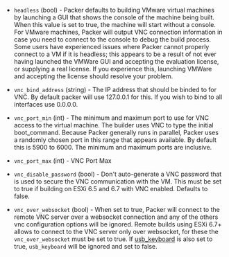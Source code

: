 <!-- Code generated from the comments of the RunConfig struct in builder/vmware/common/run_config.go; DO NOT EDIT MANUALLY -->

- `headless` (bool) - Packer defaults to building VMware virtual machines
  by launching a GUI that shows the console of the machine being built. When
  this value is set to true, the machine will start without a console. For
  VMware machines, Packer will output VNC connection information in case you
  need to connect to the console to debug the build process.
  Some users have experienced issues where Packer cannot properly connect
  to a VM if it is headless; this appears to be a result of not ever having
  launched the VMWare GUI and accepting the evaluation license, or
  supplying a real license. If you experience this, launching VMWare and
  accepting the license should resolve your problem.

- `vnc_bind_address` (string) - The IP address that should be
  binded to for VNC. By default packer will use 127.0.0.1 for this. If you
  wish to bind to all interfaces use 0.0.0.0.

- `vnc_port_min` (int) - The minimum and maximum port
  to use for VNC access to the virtual machine. The builder uses VNC to type
  the initial boot_command. Because Packer generally runs in parallel,
  Packer uses a randomly chosen port in this range that appears available. By
  default this is 5900 to 6000. The minimum and maximum ports are
  inclusive.

- `vnc_port_max` (int) - VNC Port Max

- `vnc_disable_password` (bool) - Don't auto-generate a VNC password that
  is used to secure the VNC communication with the VM. This must be set to
  true if building on ESXi 6.5 and 6.7 with VNC enabled. Defaults to
  false.

- `vnc_over_websocket` (bool) - When set to true, Packer will connect to the remote VNC server over a websocket connection
  and any of the others vnc configuration options will be ignored.
  Remote builds using ESXi 6.7+ allows to connect to the VNC server only over websocket,
  for these the `vnc_over_websocket` must be set to true.
  If [usb_keyboard](#usb_keyboard) is also set to true, `usb_keyboard` will be ignored and set to false.
